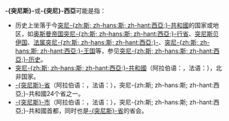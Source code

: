 '''-{突尼斯}-'''或'''-{突尼}-西亞'''可能是指：
*历史上坐落于今[[突尼斯共和国|突尼-{zh:斯; zh-hans:斯; zh-hant:西亞;}-共和國]]的国家或地区，如[[奥斯曼帝国|奥斯曼帝国]][[突尼斯行省|突尼-{zh:斯; zh-hans:斯; zh-hant:西亞;}-行省]]、[[突尼斯贝伊国|突尼斯贝伊国]]、[[法属突尼斯|法属突尼-{zh:斯; zh-hans:斯; zh-hant:西亞;}-]]、[[突尼斯王国|突尼-{zh:斯; zh-hans:斯; zh-hant:西亞;}-王国]]等，参见[[突尼西亞历史|突尼-{zh:斯; zh-hans:斯; zh-hant:西亞;}-历史]]。
*[[突尼斯共和国|突尼-{zh:斯; zh-hans:斯; zh-hant:西亞;}-共和國]]（阿拉伯语：{{rtl-lang|ar|الجمهرية التونسية}}，法语：{{lang|fr|République tunisienne}}），北非国家。
*[[突尼斯省|-{突尼斯}-省]]（阿拉伯语：{{rtl-lang|ar|ولاية تونس}}，法语：{{lang|fr|gouvernorat de Tunis}}），突尼-{zh:斯; zh-hans:斯; zh-hant:西亞;}-共和國24个省之一。
*[[突尼斯_(城市)|-{突尼斯}-市]]（阿拉伯语：{{rtl-lang|ar|مدينة تونس}}，法语：{{lang|fr|Tunis}}），突尼-{zh:斯; zh-hans:斯; zh-hant:西亞;}-共和國首都，同时也是[[突尼斯省|-{突尼斯}-省]]的省会。

{{disambig|Cat=三字地名消歧義}}